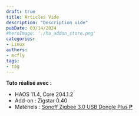```yaml
---
draft: true
title: Articles Vide
description: "Description vide"
pubDate: 03/14/2024
#heroImage: './ha_addon_store.png'
categories: 
- Linux
authors: 
- mcfly
tags:
- tag
---
```



**Tuto réalisé avec :**
* HAOS 11.4, Core 204.1.2
* Add-on : Zigstar 0.40
* Matériels : [Sonoff Zigbee 3.0 USB Dongle Plus **P**](https://amzn.to/41W8f4W) 
